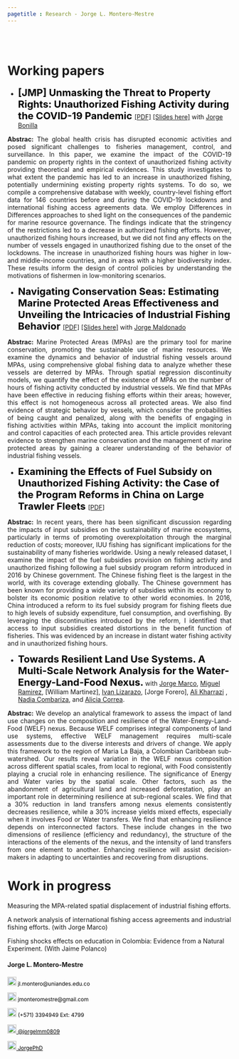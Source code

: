 ```yaml
---
pagetitle : Research - Jorge L. Montero-Mestre
---
```


<br>  </br> <!--- Agrega lineas en blanco --->

<!------------- Panel de la izquierda ------------->
<div class="col-sm-9">

# Working papers

<p>  </p> <!--- Agrega una linea en blanco --->

<!--- Documento 1 --->

* <strong style="color:black;font-size:22px;"> [JMP] Unmasking the Threat to Property Rights: Unauthorized Fishing Activity during the COVID-19 Pandemic </strong> [[PDF]](https://github.com/JorgePhD/jorge-montero.github.io/blob/main/research/Lockdown_and_Fishing.pdf) [[Slides here]](https://github.com/JorgePhD/jorge-montero.github.io/blob/main/research/Slides_Lockdown_and_Fishing170424.pdf) with [Jorge Bonilla](https://jobonill.wixsite.com/jorgebonilla)

 <p align="justify"> **Abstrac:** The global health crisis has disrupted economic activities and posed significant challenges to fisheries management, control, 
and surveillance. In this paper, we examine the impact of the COVID-19 pandemic on property rights in the context of unauthorized fishing activity providing 
theoretical and empirical evidences. This study investigates to what extent the pandemic has led to an increase in unauthorized fishing, potentially 
undermining existing property rights systems. To do so, we compile a comprehensive database with weekly, country-level fishing effort data for 146 countries 
before and during the COVID-19 lockdowns and international fishing access agreements data. We employ  Differences in Differences approaches to shed light on 
the consequences of the pandemic for marine resource governance. The findings indicate that the stringency of the restrictions led to a decrease in authorized 
fishing efforts. However, unauthorized fishing hours increased, but we did not find any effects on the number of vessels engaged in unauthorized fishing due to 
the onset of the lockdowns. The increase in unauthorized fishing hours was higher in low- and middle-income countries, and in areas with a higher biodiversity 
index. These results inform the design of control policies by understanding the motivations of fishermen in low-monitoring scenarios. </p>

<!--- Documento 2 --->

* <strong style="color:black;font-size:22px;"> Navigating Conservation Seas: Estimating Marine Protected Areas Effectiveness and Unveiling the Intricacies of Industrial Fishing Behavior </strong>  [[PDF]](https://jorgephd.github.io/jorge-montero.github.io/research/MPAs_Fishing_MRE_vf.pdf) [[Slides here]](https://github.com/JorgePhD/jorge-montero.github.io/blob/main/research/Final_Slides_JM.pdf) with [Jorge Maldonado](https://economia.uniandes.edu.co/maldonado)

 <p align="justify"> **Abstrac:** Marine Protected Areas (MPAs) are the primary tool for marine conservation, promoting the sustainable
use of marine resources. We examine the dynamics and behavior of industrial fishing vessels around MPAs,
using comprehensive global fishing data to analyze whether these vessels are deterred by MPAs. Through
spatial regression discontinuity models, we quantify the effect of the existence of MPAs on the number of
hours of fishing activity conducted by industrial vessels. We find that MPAs have been effective in reducing
fishing efforts within their areas; however, this effect is not homogeneous across all protected areas. We
also find evidence of strategic behavior by vessels, which consider the probabilities of being caught and
penalized, along with the benefits of engaging in fishing activities within MPAs, taking into account the
implicit monitoring and control capacities of each protected area. This article provides relevant evidence
to strengthen marine conservation and the management of marine protected areas by gaining a clearer
understanding of the behavior of industrial fishing vessels. </p>


<!--- Documento 3 --->

* <strong style="color:black;font-size:22px;"> Examining the Effects of Fuel Subsidy on Unauthorized Fishing Activity: the Case of the Program Reforms in China on Large Trawler Fleets </strong> [[PDF]](https://github.com/JorgePhD/jorge-montero.github.io/blob/main/research/Fuel_Subsidies_Fishing.pdf)

 <p align="justify"> **Abstrac:** In recent years, there has been significant discussion regarding the impacts of input subsidies on the sustainability of marine ecosystems, particularly in terms of promoting overexploitation through the marginal reduction of costs; moreover, IUU fishing has significant implications for the sustainability of many fisheries worldwide. Using a newly released dataset, I examine the impact of the fuel subsidies provision on fishing activity and unauthorized fishing following a fuel subsidy program reform introduced in 2016 by Chinese government. The Chinese fishing fleet is the largest in the world, with its coverage extending globally. The Chinese government has been known for providing a wide variety of subsidies within its economy to bolster its economic position relative to other world economies. In 2016, China introduced a reform to its fuel subsidy program for fishing fleets due to high levels of subsidy expenditure, fuel consumption, and overfishing. By leveraging the discontinuities introduced by the reform, I identified that access to input subsidies created distortions in the benefit function of fisheries. This was evidenced by an increase in distant water fishing activity and in unauthorized fishing hours. </p>


<!--- Documento 4 --->

* <strong style="color:black;font-size:22px;">Towards Resilient Land Use Systems. A Multi-Scale Network Analysis for the Water-Energy-Land-Food Nexus.</strong> with [Jorge Marco](https://www.efdinitiative.org/about-efd/people/renau-jorge-marco), [Miguel Ramirez](https://co.linkedin.com/in/mianr13), [William Martinez], [Ivan Lizarazo](http://www.cienciasagrarias.bogota.unal.edu.co/iv%C3%A1n-alberto-lizarazo-salcedo), [Jorge Forero], [Ali Kharrazi](https://iiasa.ac.at/staff/ali-kharrazi) , [Nadia Combariza](https://www.uni-giessen.de/de/fbz/zentren/zeu/Team/zeumembersall/NCombariza/NCombariza), and [Alicia Correa](https://alycorreab585.wixsite.com/misitio).

<p align="justify"> **Abstrac:** We develop an analytical framework to assess the impact of land use changes on the
composition and resilience of the Water-Energy-Land-Food (WELF) nexus. Because
WELF comprises integral components of land use systems, effective WELF
management requires multi-scale assessments due to the diverse interests and drivers
of change. We apply this framework to the region of Maria La Baja, a Colombian
Caribbean sub-watershed. Our results reveal variation in the WELF nexus composition
across different spatial scales, from local to regional, with Food consistently playing a
crucial role in enhancing resilience. The significance of Energy and Water varies by the
spatial scale. Other factors, such as the abandonment of agricultural land and
increased deforestation, play an important role in determining resilience at sub-regional
scales. We find that a 30% reduction in land transfers among nexus elements
consistently decreases resilience, while a 30% increase yields mixed effects,
especially when it involves Food or Water transfers. We find that enhancing resilience
depends on interconnected factors. These include changes in the two dimensions of
resilience (efficiency and redundancy), the structure of the interactions of the elements
of the nexus, and the intensity of land transfers from one element to another.
Enhancing resilience will assist decision-makers in adapting to uncertainties and
recovering from disruptions. </p>


<!--- Work in progress --->

# Work in progress

Measuring the MPA-related spatial displacement of industrial fishing efforts.

A network analysis of international fishing access agreements and industrial fishing efforts. (with Jorge Marco)

Fishing shocks effects on education in Colombia: Evidence from a Natural Experiment. (With Jaime Polanco)

</div>
<!------------- Panel de la izquierda ------------->


<!------------- Panel de la derecha ------------->
<div class="col-sm-3">

#### Jorge L. Montero-Mestre
 
<!-- Correo -->
<p style="color:black;font-size:12px;"><img alt="Qries" src="./images/correo.png" width=20" height="20"> jl.montero@uniandes.edu.co </img></p>

<!-- Correo -->
<p style="color:black;font-size:12px;"><img alt="Qries" src="./images/correo.png" width=20" height="20"> jmonteromestre@gmail.com </img></p>

<!-- Tel -->
<p style="color:black;font-size:12px;"><img alt="Qries" src="./images/tel.png" width=20" height="20"> (+571) 3394949 Ext: 4799</img></p>

<!-- Twitter -->
 <a href="https://twitter.com/jorgelmm0809" style="color:black;font-size:12px;"> <img alt="Qries" src="./images/twitter.jpg" width=20" height="20">  @jorgelmm0809</a> 

<!-- GitHub -->
<a href="https://github.com/JorgePhD" style="color:black;font-size:12px;"> <img alt="Qries" src="./images/github.png" width=20" height="20">  JorgePhD</a>
</div>
<!------------- Panel de la derecha ------------->



<br>  </br> <!--- Agrega lineas en blanco --->

